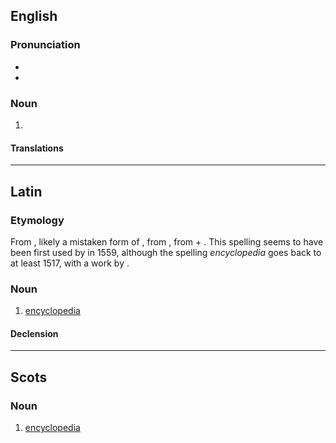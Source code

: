 {{also|encyclopædia}}
==English==

===Pronunciation===
* {{audio|en-us-encyclopaedia.ogg|Audio (US)|lang=en}}
* {{rhymes|iːdiə|lang=en}}

===Noun===
{{en-noun|s|encyclopaediae}}

# {{lb|en|chiefly|UK|Australia}} {{alternative spelling of|encyclopedia|lang=en}}

====Translations====
{{trans-see|encyclopedia}}

----
==Latin==
{{wikipedia|lang=la}}
===Etymology===
From {{bor|la|grc|ἐγκυκλοπαιδεία|t=education in the circle of arts and sciences}}, likely a mistaken form of {{m|grc|ἐγκύκλιος παιδείᾱ|t=education in the circle of arts and sciences}}, from {{m|grc|ἐγκύκλιος|t=circular}}, from {{m|grc|κύκλος|t=circle}} + {{m|grc|παιδείᾱ|t=child-rearing, education}}. This spelling seems to have been first used by {{w|Paul Skalich}} in 1559, although the spelling ''encyclopedia'' goes back to at least 1517, with a work by {{w|Johannes Aventinus}}.
===Noun===
{{la-noun|encyclopaedīa|encyclopaedīae|f|first}}

# {{lb|la|New Latin}} [[encyclopedia]]

====Declension====
{{la-decl-1st|encyclopaedī}}
----

==Scots==

===Noun===
{{sco-noun}}

# [[encyclopedia]]